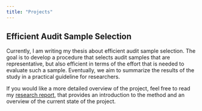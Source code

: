 ```yaml
---
title: "Projects"
---
```


## Efficient Audit Sample Selection

Currently, I am writing my thesis about efficient audit sample selection. The goal is to develop a procedure that selects audit samples that are representative, but also efficient in terms of the effort that is needed to evaluate such a sample. Eventually, we aim to summarize the results of the study in a practical guideline for researchers.

If you would like a more detailed overview of the project, feel free to read my [research report](docs/researchrep.pdf), that provides an introduction to the method and an overview of the current state of the project.
